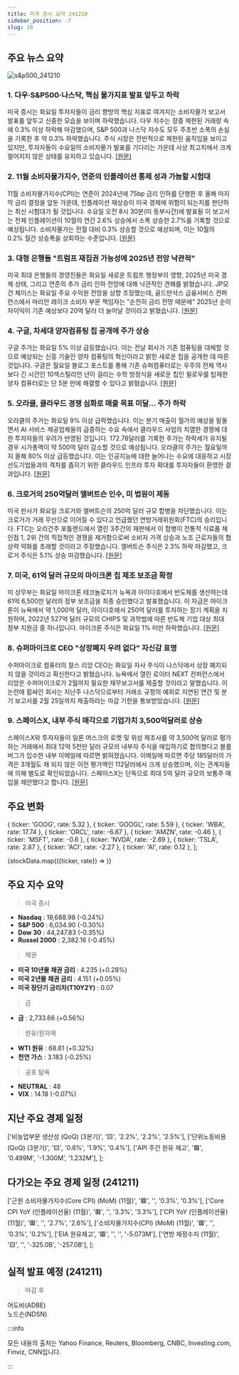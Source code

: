 ```yaml
---
title: 미국 증시 요약 241210
sidebar_position: -7
slug: 10
---
```


## 주요 뉴스 요약

![s&p500_241210](/map/241210.png)

### 1. **다우·S&P500·나스닥, 핵심 물가지표 발표 앞두고 하락**

미국 증시는 화요일 투자자들이 금리 향방의 핵심 지표로 여겨지는 소비자물가 보고서 발표를 앞두고 신중한 모습을 보이며 하락했습니다. 다우 지수는 장중 제한된 거래량 속에 0.3% 이상 하락해 마감했으며, S&P 500과 나스닥 지수도 모두 주초반 소폭의 손실을 기록한 후 약 0.3% 하락했습니다. 주식 시장은 전반적으로 제한된 움직임을 보이고 있지만, 투자자들이 수요일의 소비자물가 발표를 기다리는 가운데 사상 최고치에서 크게 멀어지지 않은 상태를 유지하고 있습니다. [[원문]](https://finance.yahoo.com/news/live/stock-market-today-dow-sp-500-nasdaq-fall-as-investors-await-key-inflation-data-210307224.html)

### 2. **11월 소비자물가지수, 연준의 인플레이션 통제 성과 가늠할 시험대**

11월 소비자물가지수(CPI)는 연준이 2024년에 75bp 금리 인하를 단행한 후 올해 마지막 금리 결정을 앞둔 가운데, 인플레이션 재상승이 미국 경제에 위험이 되는지를 판단하는 최신 시험대가 될 것입니다. 수요일 오전 8시 30분(미 동부시간)에 발표될 이 보고서는 전체 인플레이션이 10월의 연간 2.6% 상승에서 소폭 상승한 2.7%를 기록할 것으로 예상됩니다. 소비자물가는 전월 대비 0.3% 상승할 것으로 예상되며, 이는 10월의 0.2% 월간 상승폭을 상회하는 수준입니다. [[원문]](https://finance.yahoo.com/news/november-cpi-report-marks-latest-test-for-fed-in-fight-against-inflation-205957390.html)

### 3. **대형 은행들 "트럼프 재집권 가능성에 2025년 전망 낙관적"**

미국 최대 은행들의 경영진들은 화요일 새로운 트럼프 행정부의 영향, 2025년 미국 경제 상태, 그리고 연준의 추가 금리 인하 전망에 대해 낙관적인 견해를 밝혔습니다. JP모건 체이스는 화요일 주요 수익원 전망을 상향 조정했는데, 골드만삭스 금융서비스 컨퍼런스에서 마리안 레이크 소비자 부문 책임자는 "순전히 금리 전망 때문에" 2025년 순이자이익이 기존 예상보다 20억 달러 더 늘어날 것이라고 밝혔습니다. [[원문]](https://finance.yahoo.com/news/big-banks-find-many-reasons-to-be-optimistic-about-2025-as-trump-20-nears-211506029.html)

### 4. **구글, 차세대 양자컴퓨팅 칩 공개에 주가 상승**

구글 주가는 화요일 5% 이상 급등했습니다. 이는 전날 회사가 기존 컴퓨팅을 대체할 것으로 예상되는 신흥 기술인 양자 컴퓨팅의 혁신이라고 밝힌 새로운 칩을 공개한 데 따른 것입니다. 구글은 월요일 블로그 포스트를 통해 기존 슈퍼컴퓨터로는 우주의 전체 역사보다 긴 시간인 10섹스틸리언 년이 걸리는 수학 방정식을 새로운 칩인 윌로우를 탑재한 양자 컴퓨터로는 단 5분 만에 해결할 수 있다고 밝혔습니다. [[원문]](https://finance.yahoo.com/news/google-stock-pops-as-company-unveils-new-quantum-computing-chip-170103666.html)

### 5. **오라클, 클라우드 경쟁 심화로 매출 목표 미달... 주가 하락**

오라클의 주가는 화요일 9% 이상 급락했습니다. 이는 분기 매출이 월가의 예상을 밑돌면서 AI 서비스 제공업체들의 급증하는 수요 속에서 클라우드 사업의 치열한 경쟁에 대한 투자자들의 우려가 반영된 것입니다. 172.78달러를 기록한 주가는 하락세가 유지될 경우 시가총액이 약 500억 달러 감소할 것으로 예상됩니다. 오라클의 주가는 월요일까지 올해 80% 이상 급등했습니다. 이는 인공지능에 대한 늘어나는 수요에 대응하고 시장 선도기업들과의 격차를 좁히기 위한 클라우드 인프라 투자 확대를 투자자들이 환영한 결과입니다. [[원문]](https://www.reuters.com/technology/oracle-slides-it-misses-wall-street-revenue-targets-tough-cloud-competition-2024-12-10/)

### 6. **크로거의 250억달러 앨버트슨 인수, 미 법원이 제동**

미국 판사가 화요일 크로거와 앨버트슨의 250억 달러 규모 합병을 차단했습니다. 이는 크로거가 거래 무산으로 이어질 수 있다고 언급했던 연방거래위원회(FTC)의 승리입니다. FTC는 오리건주 포틀랜드에서 열린 3주간의 재판에서 이 합병이 전통적 식료품 체인점 1, 2위 간의 직접적인 경쟁을 제거함으로써 소비자 가격 상승과 노조 근로자들의 협상력 약화를 초래할 것이라고 주장했습니다. 앨버트슨 주식은 2.3% 하락 마감했고, 크로거 주식은 5.1% 상승 마감했습니다. [[원문]](https://www.reuters.com/legal/us-court-blocks-krogers-25-billion-acquisition-grocery-rival-albertsons-2024-12-10/)

### 7. **미국, 61억 달러 규모의 마이크론 칩 제조 보조금 확정**

미 상무부는 화요일 마이크론 테크놀로지가 뉴욕과 아이다호에서 반도체를 생산하는데 61억 6,500만 달러의 정부 보조금을 최종 승인했다고 발표했습니다. 이 자금은 마이크론이 뉴욕에서 약 1,000억 달러, 아이다호에서 250억 달러를 투자하는 장기 계획을 지원하며, 2022년 527억 달러 규모의 CHIPS 및 과학법에 따른 반도체 기업 대상 최대 정부 지원금 중 하나입니다. 마이크론 주식은 화요일 1% 미만 하락했습니다. [[원문]](https://www.reuters.com/technology/intel-latest-get-us-funds-chips-more-grants-loans-planned-2024-03-20/)

### 8. **슈퍼마이크로 CEO "상장폐지 우려 없다" 자신감 표명**

수퍼마이크로 컴퓨터의 찰스 리앙 CEO는 화요일 자사 주식이 나스닥에서 상장 폐지되지 않을 것이라고 확신한다고 밝혔습니다. 뉴욕에서 열린 로이터 NEXT 컨퍼런스에서 리앙은 수퍼마이크로가 2월까지 필요한 재무보고서를 제출할 것이라고 말했습니다. 이 논란에 휩싸인 회사는 지난주 나스닥으로부터 거래소 규정의 예외로 지연된 연간 및 분기 보고서를 2월 25일까지 제출하라는 마감 기한을 통보받았습니다. [[원문]](https://www.reuters.com/technology/super-micro-ceo-confident-stock-will-not-be-delisted-2024-12-10/)

### 9. **스페이스X, 내부 주식 매각으로 기업가치 3,500억달러로 상승**

스페이스X와 투자자들이 일론 머스크의 로켓 및 위성 제조사를 약 3,500억 달러로 평가하는 거래에서 최대 12억 5천만 달러 규모의 내부자 주식을 매입하기로 합의했다고 블룸버그가 입수한 내부 이메일에 따르면 밝혀졌습니다. 이메일에 따르면 주당 185달러의 가격은 3개월도 채 되지 않은 이전 평가액인 112달러에서 크게 상승했으며, 이는 관계자들에 의해 별도로 확인되었습니다. 스페이스X는 단독으로 최대 5억 달러 규모의 보통주 매입을 제안했다고 합니다. [[원문]](https://finance.yahoo.com/news/spacex-share-sale-values-company-233951739.html)

## 주요 변화

  { ticker: 'GOOG', rate: 5.32 },
  { ticker: 'GOOGL', rate: 5.59 },
  { ticker: 'WBA', rate: 17.74 },
  { ticker: 'ORCL', rate: -6.67 },
  { ticker: 'AMZN', rate: -0.46 },
  { ticker: 'MSFT', rate: -0.6 },
  { ticker: 'NVDA', rate: -2.69 },
  { ticker: 'TSLA', rate: 2.87 },
  { ticker: 'ACI', rate: -2.27 },
  { ticker: 'AI', rate: 0.12 },
];

{stockData.map(({ticker, rate}) => <StockCardMini key={ticker} ticker={ticker} rate={rate}></StockCardMini>)}

## 주요 지수 요약

> 미국 증시

- **Nasdaq** : 19,688.98 (-0.24%)
- **S&P 500** : 6,034.90 (-0.30%)
- **Dow 30** : 44,247.83 (-0.35%)
- **Russel 2000** : 2,382.16 (-0.45%)

> 채권

- **미국 10년물 채권 금리** : 4.235 (+0.28%)
- **미국 2년물 채권 금리** : 4.151 (+0.05%)
- **미국 장단기 금리차(T10Y2Y)** : 0.07

> 금

- **금** : 2,733.66 (+0.56%)

> 원유/원자재

- **WTI 원유** : 68.81 (+0.32%)
- **천연 가스** : 3.183 (-0.25%)

> 공포 탐욕

- **NEUTRAL** : 48
- **VIX** : 14.18 (-0.07%)

## 지난 주요 경제 일정

  ['비농업부문 생산성 (QoQ) (3분기)', '🟨', '2.2%', '2.2%', '2.5%'],
  ['단위노동비용 (QoQ) (3분기)', '🟨', '0.8%', '1.9%', '0.4%'],
  ['API 주간 원유 재고', '🟩', '0.499M', '-1.300M', '1.232M'],
];

<EconomicCalendar data={eventsData} />

## 다가오는 주요 경제 일정 (241211)

  ['근원 소비자물가지수(Core CPI) (MoM) (11월)', '🟥', '', '0.3%', '0.3%'],
  ['Core CPI YoY (인플레이션율) (11월)', '🟥', '', '3.3%', '3.3%'],
  ['CPI YoY (인플레이션율)(11월)', '🟥', '', '2.7%', '2.6%'],
  ['소비자물가지수(CPI) (MoM) (11월)', '🟥', '', '0.3%', '0.2%'],
  ['EIA 원유재고', '🟥', '', '', '-5.073M'],
  ['연방 재정수지 (11월)', '🟨', '', '-325.0B', '-257.0B'],
];

<EconomicCalendar data={nextEventsData} />

## 실적 발표 예정 (241211)

> 마감 후

어도비(ADBE)  
노드슨(NDSN)

:::info

모든 내용의 출처는 Yahoo Finance, Reuters, Bloomberg, CNBC, Investing.com, Finviz, CNN입니다.

:::
